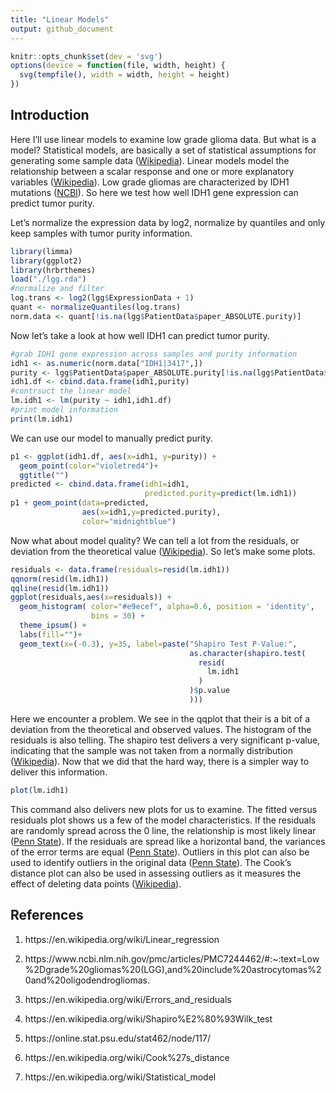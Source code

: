---
title: "Linear Models"
output: github_document
---

```{r setup, include=FALSE}
knitr::opts_chunk$set(dev = 'svg')
options(device = function(file, width, height) {
  svg(tempfile(), width = width, height = height)
})
```

## Introduction

Here I'll use linear models to examine low grade glioma data. But what is a model? Statistical models, are basically a set of statistical assumptions for generating some sample data ([Wikipedia][7]). Linear models model the relationship between a scalar response and one or more explanatory variables ([Wikipedia][1]). Low grade gliomas are characterized by IDH1 mutations ([NCBI][2]). So here we test how well IDH1 gene expression can predict tumor purity.

Let's normalize the expression data by log2, normalize by quantiles and only keep samples with tumor purity information.
```{r base.code,warning=FALSE}
library(limma)
library(ggplot2)
library(hrbrthemes)
load("./lgg.rda")
#normalize and filter
log.trans <- log2(lgg$ExpressionData + 1)
quant <- normalizeQuantiles(log.trans)
norm.data <- quant[!is.na(lgg$PatientData$paper_ABSOLUTE.purity)]
```

Now let's take a look at how well IDH1 can predict tumor purity.
```{r lm,warning=FALSE}
#grab IDH1 gene expression across samples and purity information
idh1 <- as.numeric(norm.data["IDH1|3417",])
purity <- lgg$PatientData$paper_ABSOLUTE.purity[!is.na(lgg$PatientData$paper_ABSOLUTE.purity)]
idh1.df <- cbind.data.frame(idh1,purity)
#contrsuct the linear model
lm.idh1 <- lm(purity ~ idh1,idh1.df)
#print model information
print(lm.idh1)
```

We can use our model to manually predict purity.

```{r predict,warning=FALSE}
p1 <- ggplot(idh1.df, aes(x=idh1, y=purity)) + 
  geom_point(color="violetred4")+
  ggtitle("")
predicted <- cbind.data.frame(idh1=idh1,
                              predicted.purity=predict(lm.idh1))
p1 + geom_point(data=predicted,
                aes(x=idh1,y=predicted.purity),
                color="midnightblue")
```

Now what about model quality? We can tell a lot from the residuals, or deviation from the theoretical value ([Wikipedia][3]). So let's make some plots.

```{r residuals,warning=FALSE}
residuals <- data.frame(residuals=resid(lm.idh1))
qqnorm(resid(lm.idh1))
qqline(resid(lm.idh1))
ggplot(residuals,aes(x=residuals)) +
  geom_histogram( color="#e9ecef", alpha=0.6, position = 'identity',
                  bins = 30) +
  theme_ipsum() +
  labs(fill="")+
  geom_text(x=(-0.3), y=35, label=paste("Shapiro Test P-Value:",
                                        as.character(shapiro.test(
                                          resid(
                                            lm.idh1
                                          )
                                        )$p.value
                                        )))

```

Here we encounter a problem. We see in the qqplot that their is a bit of a deviation from the theoretical and observed values. The histogram of the residuals is also telling. The shapiro test delivers a very significant p-value, indicating that the sample was not taken from a normally distribution ([Wikipedia][4]). Now that we did that the hard way, there is a simpler way to deliver this information.

```{r plot.lm,warning=FALSE}
plot(lm.idh1)
```

This command also delivers new plots for us to examine. The fitted versus residuals plot shows us a few of the model characteristics. If the residuals are randomly spread across the 0 line, the relationship is most likely linear ([Penn State][5]). If the residuals are spread like a horizontal band, the variances of the error terms are equal ([Penn State][5]). Outliers in this plot can also be used to identify outliers in the original data ([Penn State][5]). The Cook's distance plot can also be used in assessing outliers as it measures the effect of deleting data points ([Wikipedia][6]).

## References

1. https://en.wikipedia.org/wiki/Linear_regression

2. https://www.ncbi.nlm.nih.gov/pmc/articles/PMC7244462/#:~:text=Low%2Dgrade%20gliomas%20(LGG),and%20include%20astrocytomas%20and%20oligodendrogliomas.

3. https://en.wikipedia.org/wiki/Errors_and_residuals

4. https://en.wikipedia.org/wiki/Shapiro%E2%80%93Wilk_test

5. https://online.stat.psu.edu/stat462/node/117/

6. https://en.wikipedia.org/wiki/Cook%27s_distance

7. https://en.wikipedia.org/wiki/Statistical_model

[1]: https://en.wikipedia.org/wiki/Linear_regression
[2]: https://www.ncbi.nlm.nih.gov/pmc/articles/PMC7244462/#:~:text=Low%2Dgrade%20gliomas%20(LGG),and%20include%20astrocytomas%20and%20oligodendrogliomas.
[3]: https://en.wikipedia.org/wiki/Errors_and_residuals
[4]: https://en.wikipedia.org/wiki/Shapiro%E2%80%93Wilk_test
[5]: https://online.stat.psu.edu/stat462/node/117/
[6]: https://en.wikipedia.org/wiki/Cook%27s_distance
[7]: https://en.wikipedia.org/wiki/Statistical_model
